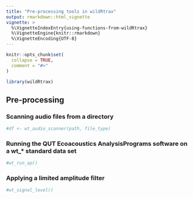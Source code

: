 ```yaml
---
title: "Pre-processing tools in wildRtrax"
output: rmarkdown::html_vignette
vignette: >
  %\VignetteIndexEntry{using-functions-from-wildRtrax}
  %\VignetteEngine{knitr::rmarkdown}
  %\VignetteEncoding{UTF-8}
---
```


```r

knitr::opts_chunk$set(
  collapse = TRUE,
  comment = "#>"
)

```

```r

library(wildRtrax)

```

## Pre-processing

### Scanning audio files from a directory

```r

#df <- wt_audio_scanner(path, file_type)

```

### Running the QUT Ecoacoustics AnalysisPrograms software on a wt_* standard data set

```r

#wt_run_ap()

```

### Applying a limited amplitude filter

```r

#wt_signal_level()

```

